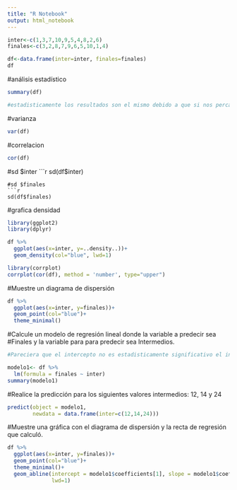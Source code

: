 ```yaml
---
title: "R Notebook"
output: html_notebook
---
```


```r
inter<-c(1,3,7,10,9,5,4,8,2,6)
finales<-c(3,2,8,7,9,6,5,10,1,4)

df<-data.frame(inter=inter, finales=finales)
df
```
#análisis estadístico
```r
summary(df)

#estadisticamente los resultados son el mismo debido a que si nos percatamos son los mismos valores por lo cual no notaremos diferencias
```

#varianza
```r
var(df)
```
#correlacion
```r
cor(df)
```
#sd $inter
```r
sd(df$inter)
```
#sd $finales
```r
sd(df$finales)
```
#grafica densidad
```r
library(ggplot2)
library(dplyr)

df %>%
  ggplot(aes(x=inter, y=..density..))+
  geom_density(col="blue", lwd=1)
```
```r
library(corrplot)
corrplot(cor(df), method = 'number', type="upper")
```

#Muestre un diagrama de dispersión
```r
df %>%
  ggplot(aes(x=inter, y=finales))+
  geom_point(col="blue")+
  theme_minimal()
```

#Calcule un modelo de regresión lineal donde la variable a predecir sea
#Finales y la variable para para predecir sea Intermedios.
```r
#Pareciera que el intercepto no es estadisticamente significativo el intercepto y la pendiente es significativo pero no por completo debido a que tiene muy poca significancia

modelo1<- df %>%
  lm(formula = finales ~ inter)
summary(modelo1)
```
#Realice la predicción para los siguientes valores intermedios: 12, 14 y 24
```r
predict(object = modelo1,
        newdata = data.frame(inter=c(12,14,24)))
```
#Muestre una gráfica con el diagrama de dispersión y la recta de regresión que calculó.
```r
df %>%
  ggplot(aes(x=inter, y=finales))+
  geom_point(col="blue")+
  theme_minimal()+
  geom_abline(intercept = modelo1$coefficients[1], slope = modelo1$coefficients[2], col="red",
              lwd=1)
```

